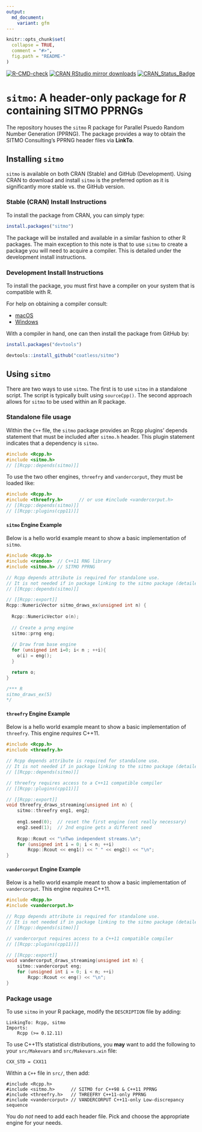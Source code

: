 ```yaml
---
output:
  md_document:
    variant: gfm
---
```


<!-- README.md is generated from README.Rmd. Please edit that file -->

```r
knitr::opts_chunk$set(
  collapse = TRUE,
  comment = "#>",
  fig.path = "README-"
)
```


<!-- badges: start -->
[![R-CMD-check](https://github.com/coatless-rpkg/sitmo/actions/workflows/R-CMD-check.yaml/badge.svg)](https://github.com/coatless-rpkg/sitmo/actions/workflows/R-CMD-check.yaml)
[![CRAN RStudio mirror downloads](https://cranlogs.r-pkg.org/badges/sitmo)](https://www.r-pkg.org/pkg/sitmo)
[![CRAN_Status_Badge](https://www.r-pkg.org/badges/version/sitmo)](https://cran.r-project.org/package=sitmo)
<!-- badges: end -->
  
# `sitmo`: A header-only package for _R_ containing SITMO PPRNGs

The repository houses the `sitmo` R package for Parallel Psuedo Random Number Generation (PPRNG). The package provides a way to obtain the SITMO Consulting's PPRNG header files via **LinkTo**.

## Installing `sitmo`

`sitmo` is available on both CRAN (Stable) and GitHub (Development). Using
CRAN to download and install `sitmo` is the preferred option as it is significantly
more stable vs. the GitHub version.

### Stable (CRAN) Install Instructions

To install the package from CRAN, you can simply type:

```r
install.packages("sitmo")
```

The package will be installed and available in a similar fashion to
other R packages. The main exception to this note is that to use `sitmo` to
create a package you will need to acquire a compiler. This is detailed under 
the development install instructions.

### Development Install Instructions

To install the package, you must first have a compiler on your system that is
compatible with R.

For help on obtaining a compiler consult:

-   [macOS](https://thecoatlessprofessor.com/programming/r-compiler-tools-for-rcpp-on-os-x/)
-   [Windows](https://thecoatlessprofessor.com/programming/rcpp/install-rtools-for-rcpp/)

With a compiler in hand, one can then install the package from GitHub by:

```r
install.packages("devtools")

devtools::install_github("coatless/sitmo")
```

## Using `sitmo`

There are two ways to use `sitmo`. The first is to use `sitmo` in a standalone
script. The script is typically built using `sourceCpp()`. The second approach
allows for `sitmo` to be used within an R package.

### Standalone file usage

Within the `C++` file, the `sitmo` package provides an Rcpp plugins' 
depends statement that must be included after `sitmo.h` header. This plugin
statement indicates that a dependency is `sitmo`.

```cpp
#include <Rcpp.h>
#include <sitmo.h> 
// [[Rcpp::depends(sitmo)]]
```

To use the two other engines, `threefry` and `vandercorput`, they must be 
loaded like:

```cpp
#include <Rcpp.h>
#include <threefry.h>      // or use #include <vandercorput.h>
// [[Rcpp::depends(sitmo)]]
// [[Rcpp::plugins(cpp11)]]
```

#### `sitmo` Engine Example

Below is a hello world example meant to show a basic implementation of `sitmo`.

```cpp
#include <Rcpp.h>
#include <random>  // C++11 RNG library
#include <sitmo.h> // SITMO PPRNG

// Rcpp depends attribute is required for standalone use. 
// It is not needed if in package linking to the sitmo package (detailed next).
// [[Rcpp::depends(sitmo)]]

// [[Rcpp::export]]
Rcpp::NumericVector sitmo_draws_ex(unsigned int n) {
  
  Rcpp::NumericVector o(n);
  
  // Create a prng engine
  sitmo::prng eng;
  
  // Draw from base engine
  for (unsigned int i=0; i< n ; ++i){
    o(i) = eng();  
  }

  return o;
}

/*** R
sitmo_draws_ex(5)
*/
```

#### `threefry` Engine Example

Below is a hello world example meant to show a basic implementation of `threefry`.
This engine _requires_ C++11.

```cpp
#include <Rcpp.h>
#include <threefry.h>

// Rcpp depends attribute is required for standalone use. 
// It is not needed if in package linking to the sitmo package (detailed next).
// [[Rcpp::depends(sitmo)]]

// threefry requires access to a C++11 compatible compiler
// [[Rcpp::plugins(cpp11)]]

// [[Rcpp::export]]
void threefry_draws_streaming(unsigned int n) {
    sitmo::threefry eng1, eng2; 
 
    eng1.seed(0);  // reset the first engine (not really necessary)
    eng2.seed(1);  // 2nd engine gets a different seed
 
    Rcpp::Rcout << "\nTwo independent streams.\n";
    for (unsigned int i = 0; i < n; ++i)
        Rcpp::Rcout << eng1() << " " << eng2() << "\n";
}
```

#### `vandercorput` Engine Example

Below is a hello world example meant to show a basic implementation of `vandercorput`.
This engine _requires_ C++11.

```cpp
#include <Rcpp.h>
#include <vandercorput.h>

// Rcpp depends attribute is required for standalone use. 
// It is not needed if in package linking to the sitmo package (detailed next).
// [[Rcpp::depends(sitmo)]]

// vandercorput requires access to a C++11 compatible compiler
// [[Rcpp::plugins(cpp11)]]

// [[Rcpp::export]]
void vandercorput_draws_streaming(unsigned int n) {
    sitmo::vandercorput eng;
    for (unsigned int i = 0; i < n; ++i)
        Rcpp::Rcout << eng() << "\n"; 
}
```

### Package usage

To use `sitmo` in your R package, modify the `DESCRIPTION` file by adding:

    LinkingTo: Rcpp, sitmo
    Imports:
        Rcpp (>= 0.12.11)

To use C++11's statistical distributions, you **may** want to add the 
following to your `src/Makevars` and `src/Makevars.win` file:

    CXX_STD = CXX11

Within a `C++` file in `src/`, then add:

```Rcpp
#include <Rcpp.h>
#include <sitmo.h>      // SITMO for C++98 & C++11 PPRNG
#include <threefry.h>   // THREEFRY C++11-only PPRNG
#include <vandercorput> // VANDERCORPUT C++11-only Low-discrepancy sequence
```

You do _not_ need to add each header file. Pick and choose the appropriate
engine for your needs.
